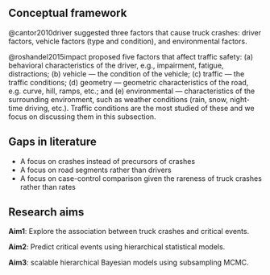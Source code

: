 ## Conceptual framework

@cantor2010driver suggested three factors that cause truck crashes: driver factors, vehicle factors (type and condition), and environmental factors.

@roshandel2015impact proposed five factors that affect traffic safety: (a)  behavioral characteristics of the driver, e.g., impairment, fatigue, distractions; (b) vehicle --- the condition of the vehicle; (c) traffic --- the traffic conditions; (d) geometry --- geometric characteristics of the road, e.g. curve, hill, ramps, etc.; and (e) environmental --- characteristics of the surrounding environment, such as weather conditions (rain, snow, night-time driving, etc.). Traffic conditions are the most studied of these and we focus on discussing them in this subsection.




## Gaps in literature

- A focus on crashes instead of precursors of crashes
- A focus on road segments rather than drivers
- A focus on case-control comparison given the rareness of truck crashes rather than rates

## Research aims

**Aim1**: Explore the association between truck crashes and critical events.



**Aim2**: Predict critical events using hierarchical statistical models.



**Aim3**: scalable hierarchical Bayesian models using subsampling MCMC.


